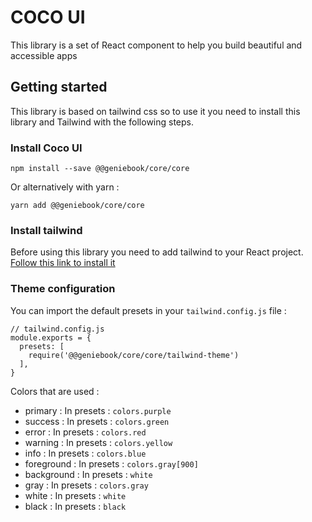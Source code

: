 
<Meta title="Introduction" />

# COCO UI

This library is a set of React component to help you build beautiful and accessible apps

## Getting started

This library is based on tailwind css so to use it you need to install this library and Tailwind with the following steps.

### Install Coco UI

```
npm install --save @@geniebook/core/core
```

Or alternatively with yarn :

```
yarn add @@geniebook/core/core
```

### Install tailwind

Before using this library you need to add tailwind to your React project. [Follow this link to install it](https://tailwindcss.com/docs/installation)

### Theme configuration

You can import the default presets in your `tailwind.config.js` file :

```
// tailwind.config.js
module.exports = {
  presets: [
    require('@@geniebook/core/core/tailwind-theme')
  ],
}
```

Colors that are used :

- primary : In presets : `colors.purple`
- success : In presets : `colors.green`
- error : In presets : `colors.red`
- warning : In presets : `colors.yellow`
- info : In presets : `colors.blue`
- foreground : In presets : `colors.gray[900]`
- background : In presets : `white`
- gray : In presets : `colors.gray`
- white : In presets : `white`
- black : In presets : `black`
